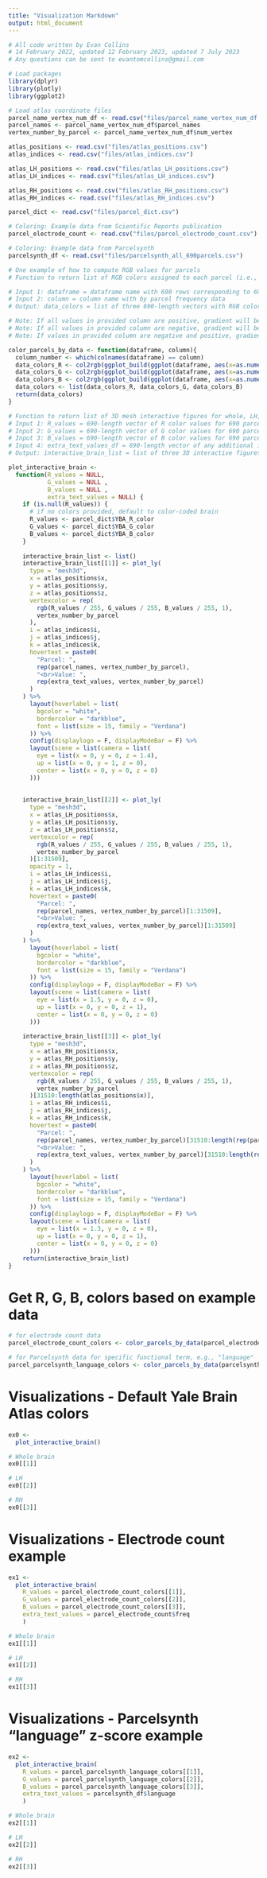 ```yaml
---
title: "Visualization Markdown"
output: html_document
---
```


```r
# All code written by Evan Collins
# 14 February 2022, updated 12 February 2023, updated 7 July 2023
# Any questions can be sent to evantomcollins@gmail.com
```


```r
# Load packages
library(dplyr)
library(plotly)
library(ggplot2)
```

```r
# Load atlas coordinate files
parcel_name_vertex_num_df <- read.csv("files/parcel_name_vertex_num_df.csv")
parcel_names <- parcel_name_vertex_num_df$parcel_names
vertex_number_by_parcel <- parcel_name_vertex_num_df$num_vertex

atlas_positions <- read.csv("files/atlas_positions.csv")
atlas_indices <- read.csv("files/atlas_indices.csv")

atlas_LH_positions <- read.csv("files/atlas_LH_positions.csv")
atlas_LH_indices <- read.csv("files/atlas_LH_indices.csv")

atlas_RH_positions <- read.csv("files/atlas_RH_positions.csv")
atlas_RH_indices <- read.csv("files/atlas_RH_indices.csv")

parcel_dict <- read.csv("files/parcel_dict.csv")

# Coloring: Example data from Scientific Reports publication
parcel_electrode_count <- read.csv("files/parcel_electrode_count.csv")

# Coloring: Example data from Parcelsynth
parcelsynth_df <- read.csv("files/parcelsynth_all_690parcels.csv")
```

```r
# One example of how to compute RGB values for parcels
# Function to return list of RGB colors assigned to each parcel (i.e., their component vertices) with color intensity reflecting magnitude of input data column

# Input 1: dataframe = dataframe name with 690 rows corresponding to 696 parcels (first 345 should be left parcels; last 345 should be right parcels)
# Input 2: column = column name with by parcel frequency data
# Output: data_colors = list of three 690-length vectors with RGB colors for 690 parcels

# Note: If all values in provided column are positive, gradient will be white to red.
# Note: If all values in provided column are negative, gradient will be blue to white.
# Note: If values in provided column are negative and positive, gradient will be blue to white to red.

color_parcels_by_data <- function(dataframe, column){
  column_number <- which(colnames(dataframe) == column)
  data_colors_R <- col2rgb(ggplot_build(ggplot(dataframe, aes(x=as.numeric(dataframe[,column_number]), y=as.numeric(dataframe[,column_number]), color=as.numeric(dataframe[,column_number]))) + geom_point() + scale_color_gradientn(limits = c(-pmax(abs(min(as.numeric(dataframe[,column_number]))), abs(max(as.numeric(dataframe[,column_number])))), pmax(abs(min(as.numeric(dataframe[,column_number]))), abs(max(as.numeric(dataframe[,column_number]))))), colors = c("blue", "white", "red")))$data[[1]][[1]])[1,]
  data_colors_G <- col2rgb(ggplot_build(ggplot(dataframe, aes(x=as.numeric(dataframe[,column_number]), y=as.numeric(dataframe[,column_number]), color=as.numeric(dataframe[,column_number]))) + geom_point() + scale_color_gradientn(limits = c(-pmax(abs(min(as.numeric(dataframe[,column_number]))), abs(max(as.numeric(dataframe[,column_number])))), pmax(abs(min(as.numeric(dataframe[,column_number]))), abs(max(as.numeric(dataframe[,column_number]))))), colors = c("blue", "white", "red")))$data[[1]][[1]])[2,]
  data_colors_B <- col2rgb(ggplot_build(ggplot(dataframe, aes(x=as.numeric(dataframe[,column_number]), y=as.numeric(dataframe[,column_number]), color=as.numeric(dataframe[,column_number]))) + geom_point() + scale_color_gradientn(limits = c(-pmax(abs(min(as.numeric(dataframe[,column_number]))), abs(max(as.numeric(dataframe[,column_number])))), pmax(abs(min(as.numeric(dataframe[,column_number]))), abs(max(as.numeric(dataframe[,column_number]))))), colors = c("blue", "white", "red")))$data[[1]][[1]])[3,]
  data_colors <- list(data_colors_R, data_colors_G, data_colors_B)
  return(data_colors)
}
```

```r
# Function to return list of 3D mesh interactive figures for whole, LH, RH, deep LH, and deep RH parcellated brains in Yale Brain Atlas space.
# Input 1: R_values = 690-length vector of R color values for 690 parcels (on RGB scale)
# Input 2: G_values = 690-length vector of G color values for 690 parcels (on RGB scale)
# Input 3: B_values = 690-length vector of B color values for 690 parcels (on RGB scale)
# Input 4: extra_text_values_df = 690-length vector of any additional information to be displayed in hovertext for 690 parcels
# Output: interactive_brain_list = list of three 3D interactive figures for whole, LH, and RH parcellated brains

plot_interactive_brain <-
  function(R_values = NULL,
           G_values = NULL ,
           B_values = NULL ,
           extra_text_values = NULL) {
    if (is.null(R_values)) {
      # if no colors provided, default to color-coded brain
      R_values <- parcel_dict$YBA_R_color
      G_values <- parcel_dict$YBA_G_color
      B_values <- parcel_dict$YBA_B_color
    }
    
    interactive_brain_list <- list()
    interactive_brain_list[[1]] <- plot_ly(
      type = "mesh3d",
      x = atlas_positions$x,
      y = atlas_positions$y,
      z = atlas_positions$z,
      vertexcolor = rep(
        rgb(R_values / 255, G_values / 255, B_values / 255, 1),
        vertex_number_by_parcel
      ),
      i = atlas_indices$i,
      j = atlas_indices$j,
      k = atlas_indices$k,
      hovertext = paste0(
        "Parcel: ",
        rep(parcel_names, vertex_number_by_parcel),
        "<br>Value: ",
        rep(extra_text_values, vertex_number_by_parcel)
      )
    ) %>%
      layout(hoverlabel = list(
        bgcolor = "white",
        bordercolor = "darkblue",
        font = list(size = 15, family = "Verdana")
      )) %>%
      config(displaylogo = F, displayModeBar = F) %>%
      layout(scene = list(camera = list(
        eye = list(x = 0, y = 0, z = 1.4),
        up = list(x = 0, y = 1, z = 0),
        center = list(x = 0, y = 0, z = 0)
      )))
    
    
    interactive_brain_list[[2]] <- plot_ly(
      type = "mesh3d",
      x = atlas_LH_positions$x,
      y = atlas_LH_positions$y,
      z = atlas_LH_positions$z,
      vertexcolor = rep(
        rgb(R_values / 255, G_values / 255, B_values / 255, 1),
        vertex_number_by_parcel
      )[1:31509],
      opacity = 1,
      i = atlas_LH_indices$i,
      j = atlas_LH_indices$j,
      k = atlas_LH_indices$k,
      hovertext = paste0(
        "Parcel: ",
        rep(parcel_names, vertex_number_by_parcel)[1:31509],
        "<br>Value: ",
        rep(extra_text_values, vertex_number_by_parcel)[1:31509]
      )
    ) %>%
      layout(hoverlabel = list(
        bgcolor = "white",
        bordercolor = "darkblue",
        font = list(size = 15, family = "Verdana")
      )) %>%
      config(displaylogo = F, displayModeBar = F) %>%
      layout(scene = list(camera = list(
        eye = list(x = 1.5, y = 0, z = 0),
        up = list(x = 0, y = 0, z = 1),
        center = list(x = 0, y = 0, z = 0)
      )))
    
    interactive_brain_list[[3]] <- plot_ly(
      type = "mesh3d",
      x = atlas_RH_positions$x,
      y = atlas_RH_positions$y,
      z = atlas_RH_positions$z,
      vertexcolor = rep(
        rgb(R_values / 255, G_values / 255, B_values / 255, 1),
        vertex_number_by_parcel
      )[31510:length(atlas_positions$x)],
      i = atlas_RH_indices$i,
      j = atlas_RH_indices$j,
      k = atlas_RH_indices$k,
      hovertext = paste0(
        "Parcel: ",
        rep(parcel_names, vertex_number_by_parcel)[31510:length(rep(parcel_names, vertex_number_by_parcel))],
        "<br>Value: ",
        rep(extra_text_values, vertex_number_by_parcel)[31510:length(rep(parcel_names, vertex_number_by_parcel))]
      )
    ) %>%
      layout(hoverlabel = list(
        bgcolor = "white",
        bordercolor = "darkblue",
        font = list(size = 15, family = "Verdana")
      )) %>%
      config(displaylogo = F, displayModeBar = F) %>%
      layout(scene = list(camera = list(
        eye = list(x = 1.3, y = 0, z = 0),
        up = list(x = 0, y = 0, z = 1),
        center = list(x = 0, y = 0, z = 0)
      )))
    return(interactive_brain_list)
}
```


# Get R, G, B, colors based on example data

```r
# for electrode count data
parcel_electrode_count_colors <- color_parcels_by_data(parcel_electrode_count, "freq")
```

```r
# for Parcelsynth data for specific functional term, e.g., "language"
parcel_parcelsynth_language_colors <- color_parcels_by_data(parcelsynth_df, "language")
```


# Visualizations - Default Yale Brain Atlas colors

```r
ex0 <- 
  plot_interactive_brain()
```

```r
# Whole brain
ex0[[1]]
```

```r
# LH
ex0[[2]]
```

```r
# RH
ex0[[3]]
```


# Visualizations - Electrode count example

```r
ex1 <-
  plot_interactive_brain(
    R_values = parcel_electrode_count_colors[[1]], 
    G_values = parcel_electrode_count_colors[[2]], 
    B_values = parcel_electrode_count_colors[[3]], 
    extra_text_values = parcel_electrode_count$freq
    )
```

```r
# Whole brain
ex1[[1]]
```

```r
# LH
ex1[[2]]
```

```r
# RH
ex1[[3]]
```

# Visualizations - Parcelsynth "language" z-score example

```r
ex2 <-
  plot_interactive_brain(
    R_values = parcel_parcelsynth_language_colors[[1]], 
    G_values = parcel_parcelsynth_language_colors[[2]], 
    B_values = parcel_parcelsynth_language_colors[[3]], 
    extra_text_values = parcelsynth_df$language
    )
```

```r
# Whole brain
ex2[[1]]
```

```r
# LH
ex2[[2]]
```

```r
# RH
ex2[[3]]
```